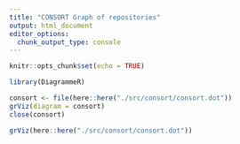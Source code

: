 ```yaml
---
title: "CONSORT Graph of repositories"
output: html_document
editor_options: 
  chunk_output_type: console
---
```


```r
knitr::opts_chunk$set(echo = TRUE)

library(DiagrammeR)
```

```r
consort <- file(here::here("./src/consort/consort.dot"))
grViz(diagram = consort)
close(consort)
```

```r
grViz(here::here("./src/consort/consort.dot"))
```

